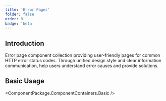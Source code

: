 ```yaml
---
title: 'Error Pages'
folder: false
order: 8
badge: 'beta'
---
```



## Introduction

Error page component collection providing user-friendly pages for common HTTP error status codes. Through unified design style and clear information communication, help users understand error causes and provide solutions.

## Basic Usage

<ComponentPackage.ComponentContainers.Basic />
